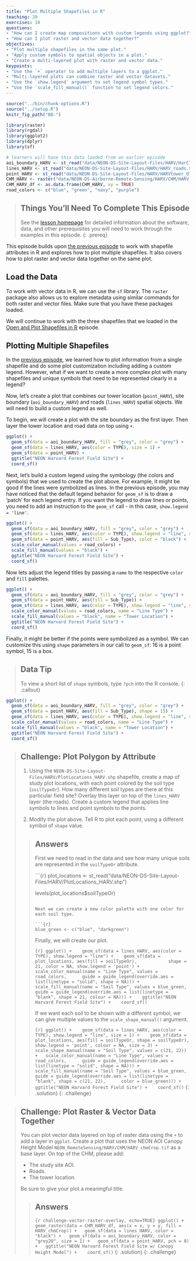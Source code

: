 ```yaml
---
title: "Plot Multiple Shapefiles in R"
teaching: 20
exercises: 10
questions:
- "How can I create map compositions with custom legends using ggplot?"
- "How can I plot raster and vector data together?"
objectives:
- "Plot multiple shapefiles in the same plot."
- "Apply custom symbols to spatial objects in a plot."
- "Create a multi-layered plot with raster and vector data."
keypoints:
- "Use the `+` operator to add multiple layers to a ggplot."
- "Multi-layered plots can combine raster and vector datasets."
- "Use the `show.legend` argument to set legend symbol types."
- "Use the `scale_fill_manual()` function to set legend colors."
---
```


```r
source("../bin/chunk-options.R")
source("../setup.R")
knitr_fig_path("08-")
```

```r
library(raster)
library(rgdal)
library(ggplot2)
library(dplyr)
library(sf)
```

```r
# learners will have this data loaded from an earlier episode
aoi_boundary_HARV <- st_read("data/NEON-DS-Site-Layout-Files/HARV/HarClip_UTMZ18.shp")
lines_HARV <- st_read("data/NEON-DS-Site-Layout-Files/HARV/HARV_roads.shp")
point_HARV <- st_read("data/NEON-DS-Site-Layout-Files/HARV/HARVtower_UTM18N.shp")
CHM_HARV <- raster("data/NEON-DS-Airborne-Remote-Sensing/HARV/CHM/HARV_chmCrop.tif")
CHM_HARV_df <- as.data.frame(CHM_HARV, xy = TRUE)
road_colors <- c("blue", "green", "navy", "purple")
```

> ## Things You’ll Need To Complete This Episode
> See the [lesson homepage]({{ site.baseurl }}) for detailed information about the software,
> data, and other prerequisites you will need to work through the examples in this episode.
{: .prereq}

This episode builds upon
[the previous episode]({{ site.baseurl }}/07-vector-shapefile-attributes-in-r/)
to work with shapefile attributes in R and explores how to plot multiple
shapefiles. It also covers how to plot raster and vector data together
on the same plot.

## Load the Data
To work with vector data in R, we can use the `sf` library. The `raster`
package also allows us to explore metadata using similar commands for both
raster and vector files. Make sure that you have these packages loaded.

We will continue to work with the three shapefiles that we loaded in the
[Open and Plot Shapefiles in R]({{site.baseurl}}/06-vector-open-shapefile-in-r/) episode.

## Plotting Multiple Shapefiles
In the [previous episode]({{ site.baseurl }}/07-vector-shapefile-attributes-in-r/),
we learned how to plot information from a single shapefile and do
some plot customization including adding a custom legend. However,
what if we want to create a more complex plot with many shapefiles
and unique symbols that need to be represented clearly in a legend?

Now, let's create a plot that combines our tower location (`point_HARV`),
site boundary (`aoi_boundary_HARV`) and roads (`lines_HARV`) spatial objects. We
will need to build a custom legend as well.

To begin, we will create a plot with the site boundary as the first layer. Then layer
the tower location and road data on top using `+`.

```r
ggplot() + 
  geom_sf(data = aoi_boundary_HARV, fill = "grey", color = "grey") +
  geom_sf(data = lines_HARV, aes(color = TYPE), size = 1) +
  geom_sf(data = point_HARV) +
  ggtitle("NEON Harvard Forest Field Site") + 
  coord_sf()
```

Next, let's build a custom legend using the symbology (the colors and symbols) that we used to create the plot above. For example, it might be good if the lines were symbolized as lines. In the previous episode, you may have noticed that the default legend behavior for `geom_sf` is to draw a 'patch' for each legend entry. If you want the legend to draw lines or points, you need to add an instruction to the `geom_sf` call - in this case, `show.legend = 'line'`. 

```r
ggplot() + 
  geom_sf(data = aoi_boundary_HARV, fill = "grey", color = "grey") +
  geom_sf(data = lines_HARV, aes(color = TYPE), show.legend = "line", size = 1) +
  geom_sf(data = point_HARV, aes(fill = Sub_Type), color = "black") +
  scale_color_manual(values = road_colors) +
  scale_fill_manual(values = "black") +
  ggtitle("NEON Harvard Forest Field Site") + 
  coord_sf()
```

Now lets adjust the legend titles by passing a `name` to the respective `color` and `fill` palettes.

```r
ggplot() + 
  geom_sf(data = aoi_boundary_HARV, fill = "grey", color = "grey") +
  geom_sf(data = point_HARV, aes(fill = Sub_Type)) +
  geom_sf(data = lines_HARV, aes(color = TYPE), show.legend = "line", size = 1) + 
  scale_color_manual(values = road_colors, name = "Line Type") + 
  scale_fill_manual(values = "black", name = "Tower Location") + 
  ggtitle("NEON Harvard Forest Field Site") + 
  coord_sf()
```

Finally, it might be better if the points were symbolized as a symbol. We can customize this using `shape` parameters in our call to `geom_sf`: 16 is a point symbol, 15 is a box.

> ## Data Tip
> To view a short list of `shape` symbols,
> type `?pch` into the R console.
{: .callout}


```r
ggplot() +
  geom_sf(data = aoi_boundary_HARV, fill = "grey", color = "grey") +
  geom_sf(data = point_HARV, aes(fill = Sub_Type), shape = 15) +
  geom_sf(data = lines_HARV, aes(color = TYPE), show.legend = "line", size = 1) +
  scale_color_manual(values = road_colors, name = "Line Type") +
  scale_fill_manual(values = "black", name = "Tower Location") +
  ggtitle("NEON Harvard Forest Field Site") + 
  coord_sf()
```

> ## Challenge: Plot Polygon by Attribute
> 
> 1. Using the `NEON-DS-Site-Layout-Files/HARV/PlotLocations_HARV.shp` shapefile,
> create a map of study plot locations, with each point colored by the soil type
> (`soilTypeOr`). How many different soil types are there at this particular field
> site? Overlay this layer on top of the `lines_HARV` layer (the roads). Create a
> custom legend that applies line symbols to lines and point symbols to the points.
> 
> 2. Modify the plot above. Tell R to plot each point, using a different
symbol of `shape` value.
> 
> > ## Answers
> >
> > First we need to read in the data and see how many
> > unique soils are represented in the `soilTypeOr` attribute.
> >
> > ```{r}
> > plot_locations <- st_read("data/NEON-DS-Site-Layout-Files/HARV/PlotLocations_HARV.shp")
> >
> > levels(plot_locations$soilTypeOr)
> > ```
> >
> > Next we can create a new color palette with one color for
> > each soil type.
> >
> > ```{r}
> > blue_green <- c("blue", "darkgreen")
> > ```
> >
> > Finally, we will create our plot.
> >
> > ```{r}
> > ggplot() + 
> >   geom_sf(data = lines_HARV, aes(color = TYPE), show.legend = "line") + 
> >   geom_sf(data = plot_locations, aes(fill = soilTypeOr), 
> >           shape = 21, color = NA, show.legend = 'point') + 
> >   scale_color_manual(name = "Line Type", values = road_colors,
> >      guide = guide_legend(override.aes = list(linetype = "solid", shape = NA))) + 
> >   scale_fill_manual(name = "Soil Type", values = blue_green,
> >      guide = guide_legend(override.aes = list(linetype = "blank", shape = 21, colour = NA))) + 
> >   ggtitle("NEON Harvard Forest Field Site") + 
> >   coord_sf()
> > ```
> >
> > If we want each soil to be shown with a different symbol, we can
> > give multiple values to the `scale_shape_manual()` argument.
> >
> > ```{r}
> > ggplot() + 
> >   geom_sf(data = lines_HARV, aes(color = TYPE), show.legend = "line", size = 1) + 
> >   geom_sf(data = plot_locations, aes(fill = soilTypeOr, shape = soilTypeOr),
> >           show.legend = 'point', colour = NA, size = 3) + 
> >   scale_shape_manual(name = "Soil Type", values = c(21, 22)) +
> >   scale_color_manual(name = "Line Type", values = road_colors,
> >      guide = guide_legend(override.aes = list(linetype = "solid", shape = NA))) + 
> >   scale_fill_manual(name = "Soil Type", values = blue_green,
> >      guide = guide_legend(override.aes = list(linetype = "blank", shape = c(21, 22),
> >      color = blue_green))) + 
> >   ggtitle("NEON Harvard Forest Field Site") + 
> >   coord_sf()
> > ```
> {: .solution}
{: .challenge}

> ## Challenge: Plot Raster & Vector Data Together
>
> You can plot vector data layered on top of raster data using the 
> `+` to add a layer in `ggplot`. Create a plot that uses the NEON AOI
> Canopy Height Model `NEON_RemoteSensing/HARV/CHM/HARV_chmCrop.tif`
> as a base layer. On top of the
> CHM, please add:
>
> * The study site AOI.
> * Roads.
> * The tower location.
>
> Be sure to give your plot a meaningful title.
>
> > ## Answers
> >
> > ```{r challenge-vector-raster-overlay, echo=TRUE}
> > ggplot() +
> >   geom_raster(data = CHM_HARV_df, aes(x = x, y = y, fill = HARV_chmCrop)) +
> >   geom_sf(data = lines_HARV, color = "black") +
> >   geom_sf(data = aoi_boundary_HARV, color = "grey20", size = 1) +
> >   geom_sf(data = point_HARV, pch = 8) +
> >   ggtitle("NEON Harvard Forest Field Site w/ Canopy Height Model") + 
> >   coord_sf()
> > ```
> {: .solution}
{: .challenge}
